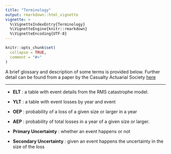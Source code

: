 ```yaml
---
title: "Terminology"
output: rmarkdown::html_vignette
vignette: >
  %\VignetteIndexEntry{Terminology}
  %\VignetteEngine{knitr::rmarkdown}
  %\VignetteEncoding{UTF-8}
---
```


```r
knitr::opts_chunk$set(
  collapse = TRUE,
  comment = "#>"
)
```

A brief glossary and description of some terms is provided below. Further detail can be found from a paper by the Casualty Actuarial Society [here](https://www.casact.org/pubs/forum/17spforumv2/02_Notes%20on%20Using%20Property%20Catastrophe%20Model%20Results.pdf)

***

 - **ELT** : a table with event details from the RMS catastrophe model.
 
 - **YLT** : a table with event losses by year and event 
 
 - **OEP** : probability of a loss of a given size or larger in a year
 
 - **AEP** : probability of total losses in a year of a given size or larger.
 
 - **Primary Uncertainty** : whether an event happens or not
 
 - **Secondary Uncertainty** : given an event happens the uncertainty in the size of the loss
 
